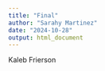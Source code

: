 ```yaml
---
title: "Final"
author: "Sarahy Martinez"
date: "2024-10-28"
output: html_document
---
```


Kaleb Frierson